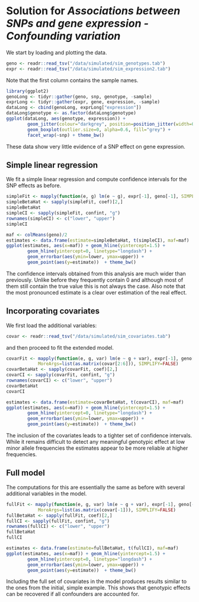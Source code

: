# Solution for *Associations between SNPs and gene expression - Confounding variation*
We start by loading and plotting the data. 

```r
geno <- readr::read_tsv("/data/simulated/sim_genotypes.tab")
expr <- readr::read_tsv("/data/simulated/sim_expression2.tab")
```
Note that the first column contains the sample names.

```r
library(ggplot2)
genoLong <- tidyr::gather(geno, snp, genotype, -sample)
exprLong <- tidyr::gather(expr, gene, expression, -sample)
dataLong <- cbind(genoLong, exprLong["expression"])
dataLong$genotype <- as.factor(dataLong$genotype) 
ggplot(dataLong, aes(genotype, expression)) +
		geom_jitter(colour="darkgrey", position=position_jitter(width=0.25)) +
		geom_boxplot(outlier.size=0, alpha=0.6, fill="grey") + 
		facet_wrap(~snp) + theme_bw()
```
These data show very little evidence of a SNP effect on gene expression.

## Simple linear regression
We fit a simple linear regression and compute confidence intervals for the
SNP effects as before.

```r
simpleFit <- mapply(function(e, g) lm(e ~ g), expr[-1], geno[-1], SIMPLIFY=FALSE)
simpleBetaHat <- sapply(simpleFit, coef)[2,]
simpleBetaHat
simpleCI <- sapply(simpleFit, confint, "g")
rownames(simpleCI) <- c("lower", "upper")
simpleCI
```

```r
maf <- colMeans(geno)/2
estimates <- data.frame(estimate=simpleBetaHat, t(simpleCI), maf=maf)
ggplot(estimates, aes(x=maf)) + geom_hline(yintercept=1.5) + 
		geom_hline(yintercept=0, linetype="longdash") + 
		geom_errorbar(aes(ymin=lower, ymax=upper)) +
		geom_point(aes(y=estimate))  + theme_bw()
```
The confidence intervals obtained from this analysis are much wider than
previously. Unlike before they frequently contain 0 and although most of them
still contain the true value this is not always the case. Also note that the 
most pronounced estimate is a clear over estimation of the real effect.

## Incorporating covariates
We first load the additional variables:

```r
covar <- readr::read_tsv("/data/simulated/sim_covariates.tab")
```
and then proceed to fit the extended model.

```r
covarFit <- mapply(function(e, g, var) lm(e ~ g + var), expr[-1], geno[-1], 
			MoreArgs=list(as.matrix(covar[2:6])), SIMPLIFY=FALSE)
covarBetaHat <- sapply(covarFit, coef)[2,]
covarCI <- sapply(covarFit, confint, "g")
rownames(covarCI) <- c("lower", "upper")
covarBetaHat
covarCI
```

```r
estimates <- data.frame(estimate=covarBetaHat, t(covarCI), maf=maf)
ggplot(estimates, aes(x=maf)) + geom_hline(yintercept=1.5) + 
		geom_hline(yintercept=0, linetype="longdash") + 
		geom_errorbar(aes(ymin=lower, ymax=upper)) +
		geom_point(aes(y=estimate))  + theme_bw()
```
The inclusion of the covariates leads to a tighter set of confidence intervals.
While it remains difficult to detect any meaningful genotypic effect
at low minor allele frequencies the estimates appear to be more reliable
at higher frequencies. 

## Full model
The computations for this are essentially the same as before with several
additional variables in the model.

```r
fullFit <- mapply(function(e, g, var) lm(e ~ g + var), expr[-1], geno[-1], 
			MoreArgs=list(as.matrix(covar[-1])), SIMPLIFY=FALSE)
fullBetaHat <- sapply(fullFit, coef)[2,]
fullCI <- sapply(fullFit, confint, "g")
rownames(fullCI) <- c("lower", "upper")
fullBetaHat
fullCI
```

```r
estimates <- data.frame(estimate=fullBetaHat, t(fullCI), maf=maf)
ggplot(estimates, aes(x=maf)) + geom_hline(yintercept=1.5) + 
		geom_hline(yintercept=0, linetype="longdash") + 
		geom_errorbar(aes(ymin=lower, ymax=upper)) +
		geom_point(aes(y=estimate))  + theme_bw()
```

Including the full set of covariates in the model produces results similar to
the ones from the initial, simple example. This shows that genotypic effects
can be recovered if all confounders are accounted for. 